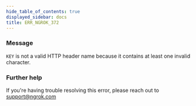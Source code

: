 ```yaml
---
hide_table_of_contents: true
displayed_sidebar: docs
title: ERR_NGROK_372
---
```




### Message

`KEY` is not a valid HTTP header name because it contains at least one invalid character.

<ErrorDetails error="err_ngrok_372" />

### Further help

If you're having trouble resolving this error, please reach out to [support@ngrok.com](mailto:support@ngrok.com?subject=Help%20with%20ERR_NGROK_372)
